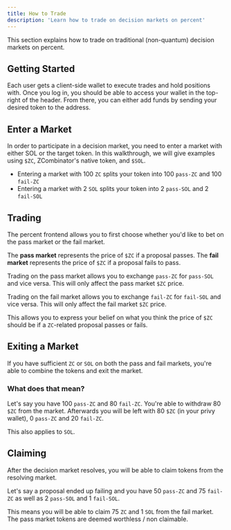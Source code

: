 ```yaml
---
title: How to Trade
description: 'Learn how to trade on decision markets on percent'
---
```


This section explains how to trade on traditional (non-quantum) decision markets on percent.

## Getting Started

Each user gets a client-side wallet to execute trades and hold positions with. Once you log in, you should be able to access your wallet in the top-right of the header. From there, you can either add funds by sending your desired token to the address.

## Enter a Market

In order to participate in a decision market, you need to enter a market with either SOL or the target token. In this walkthrough, we will give examples using `$ZC`, ZCombinator's native token, and `$SOL`.

- Entering a market with 100 `ZC` splits your token into 100 `pass-ZC` and 100 `fail-ZC`
- Entering a market with 2 `SOL` splits your token into 2 `pass-SOL` and 2 `fail-SOL`

## Trading

The percent frontend allows you to first choose whether you'd like to bet on the pass market or the fail market.

The **pass market** represents the price of `$ZC` if a proposal passes. The **fail market** represents the price of `$ZC` if a proposal fails to pass.

Trading on the pass market allows you to exchange `pass-ZC` for `pass-SOL` and vice versa. This will only affect the pass market `$ZC` price.

Trading on the fail market allows you to exchange `fail-ZC` for `fail-SOL` and vice versa. This will only affect the fail market `$ZC` price.

This allows you to express your belief on what you think the price of `$ZC` should be if a `ZC`-related proposal passes or fails.

## Exiting a Market

If you have sufficient `ZC` or `SOL` on both the pass and fail markets, you're able to combine the tokens and exit the market.

### What does that mean?

Let's say you have 100 `pass-ZC` and 80 `fail-ZC`. You're able to withdraw 80 `$ZC` from the market. Afterwards you will be left with 80 `$ZC` (in your privy wallet), 0 `pass-ZC` and 20 `fail-ZC`.

This also applies to `SOL`.

## Claiming

After the decision market resolves, you will be able to claim tokens from the resolving market.

Let's say a proposal ended up failing and you have 50 `pass-ZC` and 75 `fail-ZC` as well as 2 `pass-SOL` and 1 `fail-SOL`.

This means you will be able to claim 75 `ZC` and 1 `SOL` from the fail market. The pass market tokens are deemed worthless / non claimable.
